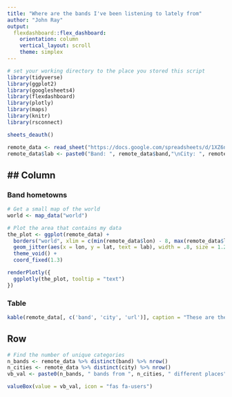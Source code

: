 ```yaml
---
title: "Where are the bands I've been listening to lately from"
author: "John Ray"
output:
  flexdashboard::flex_dashboard:
    orientation: column
    vertical_layout: scroll
    theme: simplex
---
```


```r
# set your working directory to the place you stored this script
library(tidyverse)
library(ggplot2)
library(googlesheets4)
library(flexdashboard)
library(plotly)
library(maps)
library(knitr)
library(rsconnect)

sheets_deauth()
```

```r
remote_data <- read_sheet("https://docs.google.com/spreadsheets/d/1XZ6n-2_RhQnu_ZwuUSUIhLIezA5y0J9MTPd0qJ1Alc0", sheet = 'full')
remote_data$lab <- paste0("Band: ", remote_data$band,"\nCity: ", remote_data$city, "\nListen at: ", remote_data$url)
```

## Column {.tabset .tabset-face}
-------------------------------------

### Band hometowns

```r
# Get a small map of the world
world <- map_data("world")

# Plot the area that contains my data
the_plot <- ggplot(remote_data) +
  borders("world", xlim = c(min(remote_data$lon) - 8, max(remote_data$lon) + 8), ylim = c(min(remote_data$lat) - 8, max(remote_data$lat) + 8)) +
  geom_jitter(aes(x = lon, y = lat, text = lab), width = .8, size = 1.2, color = "#CF6F55") +
  theme_void() +
  coord_fixed(1.3)

renderPlotly({
  ggplotly(the_plot, tooltip = "text")
})
```

### Table

```r
kable(remote_data[, c('band', 'city', 'url')], caption = "These are the bands plotted on the map")
```
## Row {.value-box}

```r
# Find the number of unique categories
n_bands <- remote_data %>% distinct(band) %>% nrow()
n_cities <- remote_data %>% distinct(city) %>% nrow()
vb_val <- paste0(n_bands, " bands from ", n_cities, " different places")

valueBox(value = vb_val, icon = "fas fa-users")
```
